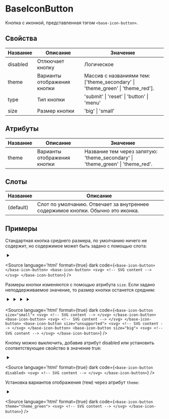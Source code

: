 
# BaseIconButton

Кнопка с иконкой, представленная тэгом `<base-icon-button>`.

## Свойства

| Название | Описание                    | Значение                                                                      |
|----------|-----------------------------|-------------------------------------------------------------------------------|
| disabled | Отлкючает кнопку            | Логическое                                                                    |
| theme    | Варианты отображения кнопки | Массив с названиями тем: ['theme_secondary' \| 'theme_green' \| 'theme_red']. |
| type     | Тип кнопки                  | 'submit' \| 'reset' \| 'button' \| 'menu'                                     |
| size     | Размер кнопки               | 'big' \| 'small'                                                              |                                                                                                       |

## Атрибуты

| Название | Описание                    | Значение                                                                       |
|----------|-----------------------------|--------------------------------------------------------------------------------|
| theme    | Варианты отображения кнопки | Название тем через запятую: 'theme_secondary' \| 'theme_green' \| 'theme_red'. |

## Слоты

| Название   | Описание                                                                        |
|------------|---------------------------------------------------------------------------------|
| (default)  | Слот по умолчанию. Отвечает за внутреннее содержимое кнопки. Обычно это иконка. |

## Примеры

Стандартная кнопка среднего размера, по умолчанию ничего не содержит, но содержимое может быть задано с помощью слота:

<Canvas>
  <base-icon-button></base-icon-button>
  <base-icon-button><svg width="17" height="16" viewBox="0 0 17 16" xmlns="http://www.w3.org/2000/svg"><path d="M5.33545 12.6668L12.6688 8.00016L5.33545 3.3335V12.6668Z"/></svg></base-icon-button>
</Canvas>

<Source
language='html'
format={true}
dark
code={`
<base-icon-button></base-icon-button>
<base-icon-button>
  <svg> <!-- SVG content --> </svg>
</base-icon-button>
`}
/>

Размеры кнопки изменяются с помощью атрибута `size`. Если задано неподдерживаемое значение, то размер кнопки останется средним:

<Canvas>
  <base-icon-button size="small">
    <svg width="17" height="16" viewBox="0 0 17 16" xmlns="http://www.w3.org/2000/svg">
      <path d="M5.33545 12.6668L12.6688 8.00016L5.33545 3.3335V12.6668Z"/>
    </svg>
  </base-icon-button>
  <base-icon-button>
    <svg width="17" height="16" viewBox="0 0 17 16" xmlns="http://www.w3.org/2000/svg">
      <path d="M5.33545 12.6668L12.6688 8.00016L5.33545 3.3335V12.6668Z"/>
    </svg>
  </base-icon-button>
  <base-icon-button size="unsupported">
    <svg width="17" height="16" viewBox="0 0 17 16" xmlns="http://www.w3.org/2000/svg">
      <path d="M5.33545 12.6668L12.6688 8.00016L5.33545 3.3335V12.6668Z"/>
    </svg>
  </base-icon-button>
  <base-icon-button size="big">
    <svg width="17" height="16" viewBox="0 0 17 16" xmlns="http://www.w3.org/2000/svg">
      <path d="M5.33545 12.6668L12.6688 8.00016L5.33545 3.3335V12.6668Z"/>
    </svg>
  </base-icon-button>
</Canvas>

<Source
language='html'
format={true}
dark
code={`
<base-icon-button size="small">
  <svg> <!-- SVG content --> </svg>
</base-icon-button>
<base-icon-button>
  <svg> <!-- SVG content --> </svg>
</base-icon-button>
<base-icon-button size="unsupported">
  <svg> <!-- SVG content --> </svg>
</base-icon-button>
<base-icon-button size="big">
  <svg> <!-- SVG content --> </svg>
</base-icon-button>
`}
/>

Кнопку можно выключить, добавив атрибут disabled или установить соответствующее свойство в значение true:

<Canvas>
  <base-icon-button disabled>
    <svg width="17" height="16" viewBox="0 0 17 16" xmlns="http://www.w3.org/2000/svg">
      <path d="M5.33545 12.6668L12.6688 8.00016L5.33545 3.3335V12.6668Z"/>
    </svg>
  </base-icon-button>
</Canvas>

<Source
language='html'
format={true}
dark
code={`
<base-icon-button disabled>
  <svg> <!-- SVG content --> </svg>
</base-icon-button>
`}
/>

Установка вариантов отображения (тем) через атрибут `theme`:

<Canvas>
  <base-icon-button theme="theme_green">
    <svg width="17" height="16" viewBox="0 0 17 16" xmlns="http://www.w3.org/2000/svg">
      <path d="M5.33545 12.6668L12.6688 8.00016L5.33545 3.3335V12.6668Z"/>
    </svg>
  </base-icon-button>
</Canvas>

<Source
language='html'
format={true}
dark
code={`
<base-icon-button theme="theme_green">
  <svg> <!-- SVG content --> </svg>
</base-icon-button>
`}
/>
